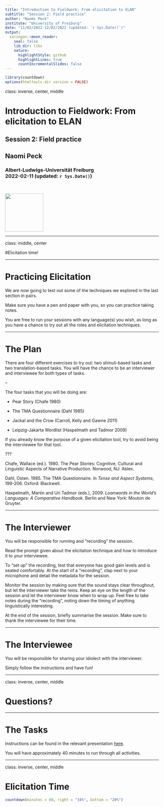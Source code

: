 ```yaml
---
title: "Introduction to Fieldwork: From elicitation to ELAN"
subtitle: "Session 2: Field practice"
author: "Naomi Peck"
institute: "University of Freiburg"
date: "11/02/2022-12/02/2022 (updated: `r Sys.Date()`)"
output:
  xaringan::moon_reader:
    seal: false
    lib_dir: libs
    nature:
      highlightStyle: github
      highlightLines: true
      countIncrementalSlides: false
---
```

```r
library(countdown)
options(htmltools.dir.version = FALSE)
```

class: inverse, center, middle


# Introduction to Fieldwork: From elicitation to ELAN <br>
## Session 2: Field practice &nbsp;

## Naomi Peck &nbsp;

### Albert-Ludwigs-Universität Freiburg <br> 2022-02-11 (updated: `r Sys.Date()`)
&nbsp;

<img src="freiburg-logo.png" height="125px"/>

<!-- insert VJS logo too? figure this out -->

---

class: middle, center

#Elicitation time!

---

# Practicing Elicitation

We are now going to test out some of the techniques we explored in the last section in pairs.

Make sure you have a pen and paper with you, so you can practice taking notes.

You are free to run your sessions with any language(s) you wish, as long as you have a chance to try out all the roles and elicitation techniques.

---

# The Plan

There are four different exercises to try out: two stimuli-based tasks and two translation-based tasks. You will have the chance to be an interviewer and interviewee for both types of tasks.

--

The four tasks that you will be doing are:

- Pear Story (Chafe 1980)

- The TMA Questionnaire (Dahl 1985)

- Jackal and the Crow (Carroll, Kelly and Gawne 2011)

- Leipzig-Jakarta Wordlist (Haspelmath and Tadmor 2009)

If you already know the purpose of a given elicitation tool, try to avoid being the interviewee for that tool.

???

Chafe, Wallace (ed.). 1980. The Pear Stories: Cognitive, Cultural and Linguistic Aspects of Narrative Production. Norwood, NJ: Ablex.

Dahl, Osten. 1985. The TMA Questionnaire. In *Tense and Aspect Systems*, 199-206. Oxford: Blackwell.

Haspelmath, Martin and Uri Tadmor (eds.), 2009. *Loanwords in the World’s Languages: A Comparative Handbook*. Berlin and New York: Mouton de Gruyter.

---

# The Interviewer

You will be responsible for running and "recording" the session. 

Read the prompt given about the elicitation technique and how to introduce it to your interviewee.

To "set up" the recording, test that everyone has good gain levels and is seated comfortably. At the start of a "recording", clap next to your microphone and detail the metadata for the session.

Monitor the session by making sure that the sound stays clear throughout, but let the interviewer take the reins. Keep an eye on the length of the session and let the interviewer know when to wrap up. Feel free to take notes during the "recording", noting down the timing of anything linguistically interesting.

At the end of the session, briefly summarise the session. Make sure to thank the interviewee for their time.

---

# The Interviewee

You will be responsible for sharing your idiolect with the interviewer. 

Simply follow the instructions and have fun!

---

class: inverse, center, middle

# Questions?

---

# The Tasks

Instructions can be found in the relevant presentation [here](https://naomipeck.com/project/fieldwork-workshop/).

You will have approximately 40 minutes to run through all activities.

---

class: inverse, center, middle

# Elicitation Time

```r
countdown(minutes = 40, right = "34%", bottom = "20%")
```